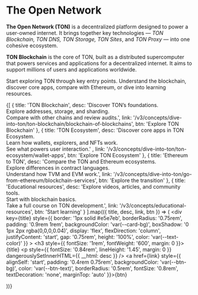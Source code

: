

# The Open Network

**The Open Network (TON)** is a decentralized platform designed to power a user-owned internet.
It brings together key technologies — _TON Blockchain, TON DNS, TON Storage, TON Sites_, and _TON Proxy_ — into one cohesive ecosystem.

**TON Blockchain** is the core of TON, built as a distributed supercomputer that powers services and applications for a decentralized internet. It aims to support millions of users and applications worldwide.

Start exploring TON through key entry points.
Understand the blockchain, discover core apps, compare with Ethereum, or dive into learning resources.

<div style={{
  display: 'grid',
  gridTemplateColumns: 'repeat(auto-fit, minmax(250px, 1fr))',
  gap: '1.25rem',
  marginTop: '1.5rem'
}}>

  {[
    {
      title: 'TON Blockchain',
      desc: 'Discover TON’s foundations.<br> Explore addresses, storage, and sharding. <br> Compare with other chains and review audits.',
      link: '/v3/concepts/dive-into-ton/ton-blockchain/blockchain-of-blockchains',
      btn: 'Explore TON Blockchain'
    },
    {
      title: 'TON Ecosystem',
      desc: 'Discover core apps in TON Ecosystem. <br> Learn how wallets, explorers, and NFTs work. <br> See what powers user interaction.' ,
      link: '/v3/concepts/dive-into-ton/ton-ecosystem/wallet-apps',
      btn: 'Explore TON Ecosystem'
    },
    {
      title: 'Ethereum to TON',
      desc: 'Compare the TON and Ethereum ecosystems. <br> Explore differences in contract languages. <br> Understand how TVM and EVM work.',
      link: '/v3/concepts/dive-into-ton/go-from-ethereum/blockchain-services',
      btn: 'Explore the transition'
    },
    {
      title: 'Educational resources',
      desc: 'Explore videos, articles, and community tools. <br> Start with blockchain basics. <br> Take a full course on TON development.',
      link: '/v3/concepts/educational-resources',
      btn: 'Start learning'
    }
  ].map(({ title, desc, link, btn }) => (
    <div
      key={title}
      style={{
        border: '1px solid  #e5e7eb',
        borderRadius: '0.75rem',
        padding: '0.9rem 1rem',
        backgroundColor: 'var(--card-bg)',
        boxShadow: '0 1px 2px rgba(0,0,0,0.04)',
        display: 'flex',
        flexDirection: 'column',
        justifyContent: 'start',
        gap: '0.75rem',
        height: '100%',
        color: 'var(--text-color)'
      }}
    >
      <h3 style={{ fontSize: '1rem', fontWeight: '600', margin: 0 }}>{title}</h3>
      <p style={{ fontSize: '0.84rem', lineHeight: '1.45', margin: 0 }} dangerouslySetInnerHTML={{ __html: desc }} />
      <a href={link} style={{
        alignSelf: 'start',
        padding: '0.4rem 0.75rem',
        backgroundColor: 'var(--btn-bg)',
        color: 'var(--btn-text)',
        borderRadius: '0.5rem',
        fontSize: '0.8rem',
        textDecoration: 'none',
        marginTop: 'auto'
      }}>{btn}</a>
    </div>
  ))}
</div>


<Feedback />
